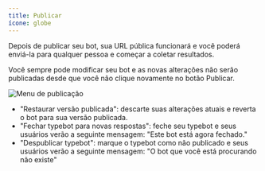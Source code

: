 ```yaml
---
title: Publicar
ícone: globe
---
```


Depois de publicar seu bot, sua URL pública funcionará e você poderá enviá-la para qualquer pessoa e começar a coletar resultados.

Você sempre pode modificar seu bot e as novas alterações não serão publicadas desde que você não clique novamente no botão Publicar.

<Frame>
  <img src="/images/publish.png" alt="Menu de publicação" />
</Frame>

- "Restaurar versão publicada": descarte suas alterações atuais e reverta o bot para sua versão publicada.
- "Fechar typebot para novas respostas": feche seu typebot e seus usuários verão a seguinte mensagem: "Este bot está agora fechado."
- "Despublicar typebot": marque o typebot como não publicado e seus usuários verão a seguinte mensagem: "O bot que você está procurando não existe"
